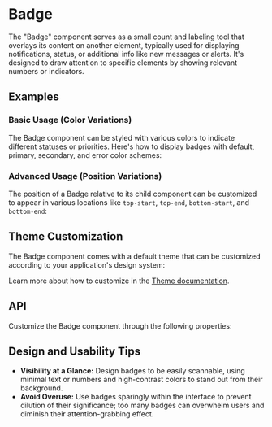 
<Meta of={BadgeStories} />

# Badge
The "Badge" component serves as a small count and labeling tool that overlays its content on another element, typically used for displaying notifications, status, or additional info like new messages or alerts.
It's designed to draw attention to specific elements by showing relevant numbers or indicators.
## Examples
### Basic Usage (Color Variations)
The Badge component can be styled with various colors to indicate different statuses or priorities.
Here's how to display badges with default, primary, secondary, and error color schemes:
<ToggleCanvas sourceState="shown" of={BadgeStories.Colors} storybook="components-elements-badge--colors" />

### Advanced Usage (Position Variations)
The position of a Badge relative to its child component can be customized to appear in various locations like `top-start`, `top-end`, `bottom-start`, and `bottom-end`:
<ToggleCanvas of={BadgeStories.Positions} storybook="components-elements-badge--positions" />

## Theme Customization
The Badge component comes with a default theme that can be customized according to your application's design system:

<ThemeRender theme={badgeTheme} />

Learn more about how to customize in the [Theme documentation](/docs/theme/getting-started).

## API
Customize the Badge component through the following properties:
<PropsTable name="Badge" />

## Design and Usability Tips

- **Visibility at a Glance:** Design badges to be easily scannable, using minimal text or numbers and high-contrast colors to stand out from their background.
- **Avoid Overuse:** Use badges sparingly within the interface to prevent dilution of their significance; too many badges can overwhelm users and diminish their attention-grabbing effect.
